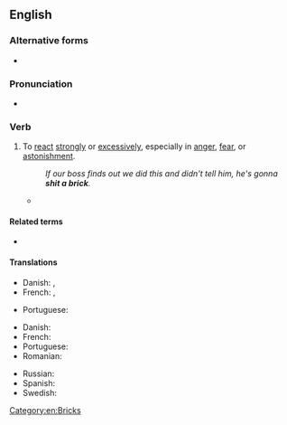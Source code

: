 ==English==

===Alternative forms===
* {{l|en|shit bricks}}

===Pronunciation===
* {{audio|en|En-au-shit a brick.ogg|Audio (AU)}}

===Verb===
{{en-verb|shit<,,shit> a brick|past2=shat a brick|past3=shitted a brick|past_ptc2=shitted a brick|past_ptc3=shat a brick}}

# {{lb|en|idiomatic|vulgar}} To [[react]] [[strongly]] or [[excessively]], especially in [[anger]], [[fear]], or [[astonishment]].
#: ''If our boss finds out we did this and didn't tell him, he's gonna '''shit a brick'''.''
#* {{quote-book|en|year=1997|author=Kurt Vonnegut|title=[[:w:Timequake|Timequake]]|passage=She was thunderstruck when she came face to face with the tomb of Sir Isaac Newton. At her age, and in that same place, my big brother Bernie, a born scientist who can't draw or paint for sour apples, would have '''shit an even bigger brick'''.}}

====Related terms====
* {{l|en|brick it}}

====Translations====
{{trans-top|To react strongly in anger}}
* Danish: {{t|da|gå amok|lit=walk amok}}, {{t|da|flippe ud}}
* French: {{t+|fr|chier une pendule}} {{qualifier|to shit a clock}}, {{t+|fr|péter un plomb}}
{{trans-mid}}
* Portuguese: {{t|pt|ficar puto da cara}}
{{trans-bottom}}

{{trans-top|To react strongly in fear}}
* Danish: {{t|da|skide i bukserne|lit=shit in the pants}}
* French: {{t+|fr|chier dans son froc}} {{qualifier|to shit in one's pants}}
* Portuguese: {{t|pt|se cagar de medo}}
* Romanian: {{t|ro|a se căca pe el de frică}}
{{trans-mid}}
* Russian: {{t+|ru|обосра́ться кирпичами}}
* Spanish: {{t|es|cagarse de miedo}}
* Swedish: {{t|sv|skita knäck}}
{{trans-bottom}}

[[Category:en:Bricks]]
